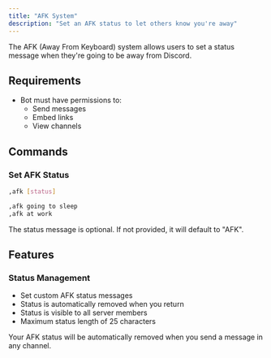 ```yaml
---
title: "AFK System"
description: "Set an AFK status to let others know you're away"
---
```


The AFK (Away From Keyboard) system allows users to set a status message when they're going to be away from Discord.

## Requirements

- Bot must have permissions to:
  - Send messages
  - Embed links
  - View channels

## Commands

### Set AFK Status

<CodeGroup>

```bash Syntax
,afk [status]
```

```bash Example
,afk going to sleep
,afk at work
```

</CodeGroup>

<Note>
The status message is optional. If not provided, it will default to "AFK".
</Note>

## Features

### Status Management
- Set custom AFK status messages
- Status is automatically removed when you return
- Status is visible to all server members
- Maximum status length of 25 characters

<Warning>
Your AFK status will be automatically removed when you send a message in any channel.
</Warning> 